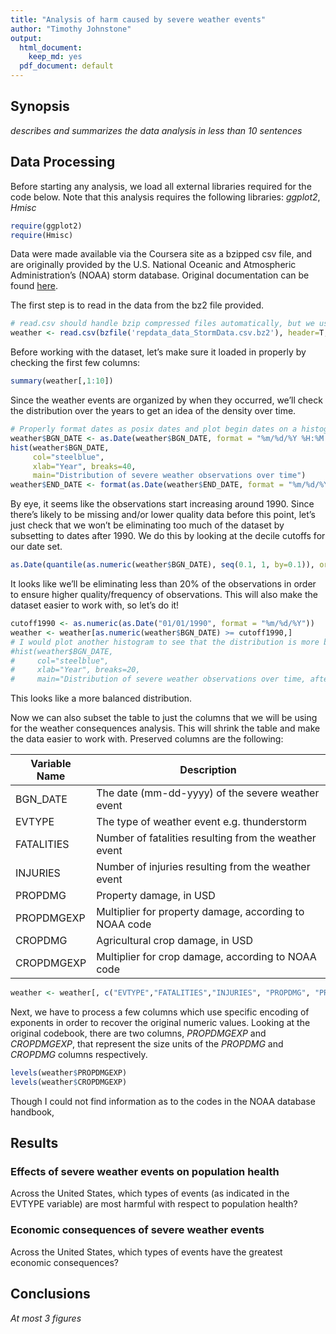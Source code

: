 ```yaml
---
title: "Analysis of harm caused by severe weather events"
author: "Timothy Johnstone"
output:
  html_document:
    keep_md: yes
  pdf_document: default
---
```


## Synopsis

*describes and summarizes the data analysis in less than 10 sentences*

## Data Processing

Before starting any analysis, we load all external libraries required for the code below. Note that this analysis requires the following libraries: *ggplot2*, *Hmisc*
```r
require(ggplot2)
require(Hmisc)
```


Data were made available via the Coursera site as a bzipped csv file, and are originally provided by the U.S. National Oceanic and Atmospheric Administration's (NOAA) storm database. Original documentation can be found [here](http://www.ncdc.noaa.gov/stormevents/pd01016005curr.pdf).

The first step is to read in the data from the bz2 file provided.

```r
# read.csv should handle bzip compressed files automatically, but we use bzfile just in case 
weather <- read.csv(bzfile('repdata_data_StormData.csv.bz2'), header=T, na.strings = "")
```

Before working with the dataset, let's make sure it loaded in properly by checking the first few columns:
```r
summary(weather[,1:10])
```

Since the weather events are organized by when they occurred, we'll check the distribution over the years to get an idea of the density over time.

```r
# Properly format dates as posix dates and plot begin dates on a histogram
weather$BGN_DATE <- as.Date(weather$BGN_DATE, format = "%m/%d/%Y %H:%M:%S")
hist(weather$BGN_DATE, 
     col="steelblue",
     xlab="Year", breaks=40,
     main="Distribution of severe weather observations over time")
weather$END_DATE <- format(as.Date(weather$END_DATE, format = "%m/%d/%Y %H:%M:%S"), "%m/%d/%Y")
```

By eye, it seems like the observations start increasing around 1990. Since there's likely to be missing and/or lower quality data before this point, let's just check that we won't be eliminating too much of the dataset by subsetting to dates after 1990. We do this by looking at the decile cutoffs for our date set. 
```r
as.Date(quantile(as.numeric(weather$BGN_DATE), seq(0.1, 1, by=0.1)), origin="1970-01-01")
```
It looks like we'll be eliminating less than 20% of the observations in order to ensure higher quality/frequency of observations. This will also make the dataset easier to work with, so let's do it!
```r
cutoff1990 <- as.numeric(as.Date("01/01/1990", format = "%m/%d/%Y"))
weather <- weather[as.numeric(weather$BGN_DATE) >= cutoff1990,]
# I would plot another histogram to see that the distribution is more balanced, but we are limited to 3 plots in our output...........
#hist(weather$BGN_DATE, 
#     col="steelblue",
#     xlab="Year", breaks=20,
#     main="Distribution of severe weather observations over time, after date filtering")
```
This looks like a more balanced distribution.

Now we can also subset the table to just the columns that we will be using for the weather consequences analysis. This will shrink the table and make the data easier to work with. Preserved columns are the following:

| Variable Name | Description                                            |  
|---------------|--------------------------------------------------------|  
| BGN_DATE      | The date (mm-dd-yyyy) of the severe weather event      |  
| EVTYPE        | The type of weather event e.g. thunderstorm            |  
| FATALITIES    | Number of fatalities resulting from the weather event  |  
| INJURIES      | Number of injuries resulting from the weather event    |  
| PROPDMG       | Property damage, in USD                                |  
| PROPDMGEXP    | Multiplier for property damage, according to NOAA code |  
| CROPDMG       | Agricultural crop damage, in USD                       |  
| CROPDMGEXP    | Multiplier for crop damage, according to NOAA code     |  

```r
weather <- weather[, c("EVTYPE","FATALITIES","INJURIES", "PROPDMG", "PROPDMGEXP", "CROPDMG", "CROPDMGEXP")]
```

Next, we have to process a few columns which use specific encoding of exponents in order to recover the original numeric values. Looking at the original codebook, there are two columns, *PROPDMGEXP* and *CROPDMGEXP*, that represent the size units of the *PROPDMG* and *CROPDMG* columns respectively. 

```r
levels(weather$PROPDMGEXP)
levels(weather$CROPDMGEXP)
```

Though I could not find information as to the codes in the NOAA database handbook, 


## Results

### Effects of severe weather events on population health

Across the United States, which types of events (as indicated in the EVTYPE variable) are most harmful with respect to population health?

### Economic consequences of severe weather events

Across the United States, which types of events have the greatest economic consequences?

## Conclusions

*At most 3 figures*